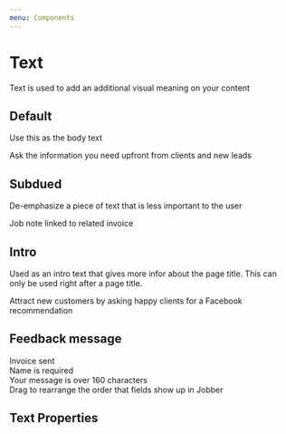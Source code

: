```yaml
---
menu: Components
---
```



# Text

<ComponentStatus stage="pre" responsive="no" accessible="yes" />

Text is used to add an additional visual meaning on your content

## Default

Use this as the body text

<Playground>
  <Text>Ask the information you need upfront from clients and new leads</Text>
</Playground>

## Subdued

De-emphasize a piece of text that is less important to the user

<Playground>
  <Text variation="subdued">Job note linked to related invoice</Text>
</Playground>

## Intro

Used as an intro text that gives more infor about the page title. This can only
be used right after a page title.

<Playground>
  <Text variation="intro">
    Attract new customers by asking happy clients for a Facebook recommendation
  </Text>
</Playground>

## Feedback message

<Playground>
  <Text variation="success">Invoice sent</Text>
  <br />
  <Text variation="error">Name is required</Text>
  <br />
  <Text variation="warning">Your message is over 160 characters</Text>
  <br />
  <Text variation="info">
    Drag to rearrange the order that fields show up in Jobber
  </Text>
</Playground>

## Text Properties

<Props of={Text} />
